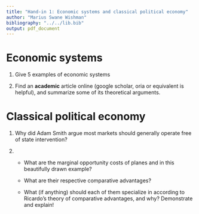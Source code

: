 ```yaml
---
title: "Hand-in 1: Economic systems and classical political economy"
author: "Marius Swane Wishman"
bibliography: "../../lib.bib"
output: pdf_document
---
```


Economic systems
================

1. Give 5 examples of economic systems

4. Find an **academic** article online (google scholar, oria or equivalent is
   helpful), and summarize some of its theoretical arguments.

Classical political economy
===========================

1. Why did Adam Smith argue most markets should generally operate free of state
intervention?

2.
	* What are the marginal opportunity costs of planes and in this
	  beautifully drawn example?
	
	* What are their respective comparative advantages?

	* What (if anything) should each of them specialize in according to
	  Ricardo’s theory of comparative advantages, and why? Demonstrate and
	  explain!


